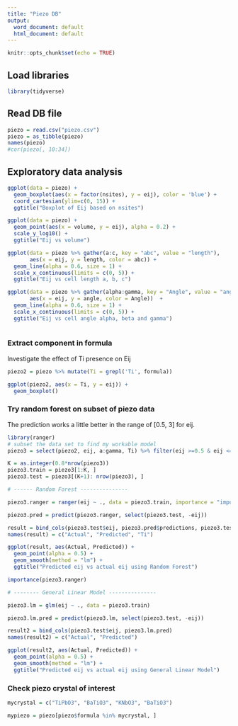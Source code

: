 ---
title: "Piezo DB"
output:
  word_document: default
  html_document: default
---

```{r setup, include=FALSE}
knitr::opts_chunk$set(echo = TRUE)
```

## Load libraries

```{r}
library(tidyverse)
```
## Read DB file

```{r}
piezo = read.csv("piezo.csv")
piezo = as_tibble(piezo)
names(piezo)
#cor(piezo[, 10:34])
```

## Exploratory data analysis

```{r}
ggplot(data = piezo) +
  geom_boxplot(aes(x = factor(nsites), y = eij), color = 'blue') +
  coord_cartesian(ylim=c(0, 15)) +
  ggtitle("Boxplot of Eij based on nsites")

ggplot(data = piezo) +
  geom_point(aes(x = volume, y = eij), alpha = 0.2) +
  scale_y_log10() +
  ggtitle("Eij vs volume")

ggplot(data = piezo %>% gather(a:c, key = "abc", value = "length"), 
       aes(x = eij, y = length, color = abc)) +
  geom_line(alpha = 0.6, size = 1) +
  scale_x_continuous(limits = c(0, 5)) +
  ggtitle("Eij vs cell length a, b, c")

ggplot(data = piezo %>% gather(alpha:gamma, key = "Angle", value = "angle"), 
       aes(x = eij, y = angle, color = Angle))  +
  geom_line(alpha = 0.6, size = 1) +
  scale_x_continuous(limits = c(0, 5)) +
  ggtitle("Eij vs cell angle alpha, beta and gamma")
  
```
### Extract component in formula

Investigate the effect of Ti presence on  Eij

```{r}
piezo2 = piezo %>% mutate(Ti = grepl('Ti', formula))

ggplot(piezo2, aes(x = Ti, y = eij)) +
  geom_boxplot()

```
### Try random forest on subset of piezo data

The prediction works a little better in the range of [0.5, 3] for eij.

```{r}
library(ranger)
# subset the data set to find my workable model
piezo3 = select(piezo2, eij, a:gamma, Ti) %>% filter(eij >=0.5 & eij <= 3)

K = as.integer(0.8*nrow(piezo3))
piezo3.train = piezo3[1:K, ]
piezo3.test = piezo3[(K+1): nrow(piezo3), ]

# ------ Random Forest ---------------

piezo3.ranger = ranger(eij ~ ., data = piezo3.train, importance = "impurity")

piezo3.pred = predict(piezo3.ranger, select(piezo3.test, -eij))

result = bind_cols(piezo3.test$eij, piezo3.pred$predictions, piezo3.test$Ti)
names(result) = c("Actual", "Predicted", "Ti")

ggplot(result, aes(Actual, Predicted)) +
  geom_point(alpha = 0.5) +
  geom_smooth(method = "lm") +
  ggtitle("Predicted eij vs actual eij using Random Forest")

importance(piezo3.ranger)

# -------- General Linear Model ---------------

piezo3.lm = glm(eij ~ ., data = piezo3.train)

piezo3.lm.pred = predict(piezo3.lm, select(piezo3.test, -eij))

result2 = bind_cols(piezo3.test$eij, piezo3.lm.pred)
names(result2) = c("Actual", "Predicted")

ggplot(result2, aes(Actual, Predicted)) +
  geom_point(alpha = 0.5) + 
  geom_smooth(method = "lm") +
  ggtitle("Predicted eij vs actual eij using General Linear Model")

```
### Check piezo crystal of interest

```{r}

mycrystal = c("TiPbO3", "BaTiO3", "KNbO3", "BaTiO3")

mypiezo = piezo[piezo$formula %in% mycrystal, ]
```

